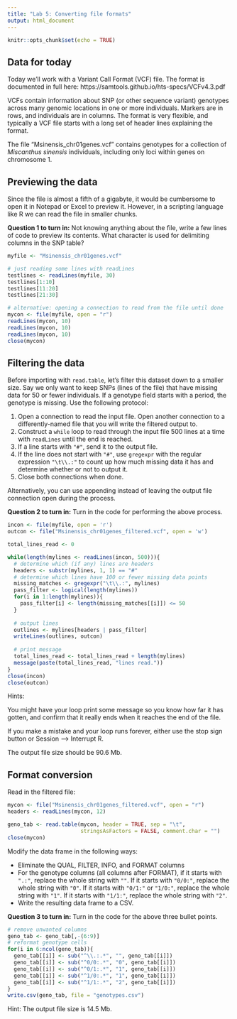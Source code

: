 ```yaml
---
title: "Lab 5: Converting file formats"
output: html_document
---
```


```r
knitr::opts_chunk$set(echo = TRUE)
```

## Data for today

Today we'll work with a Variant Call Format (VCF) file.  The format is documented
in full here: https://samtools.github.io/hts-specs/VCFv4.3.pdf

VCFs contain information about SNP (or other sequence variant) genotypes across
many genomic locations in one or more individuals.  Markers are in rows, and
individuals are in columns.  The format is very flexible, and typically a VCF
file starts with a long set of header lines explaining the format.

The file "Msinensis_chr01genes.vcf" contains genotypes for a collection of
*Miscanthus sinensis* individuals, including only loci within genes on 
chromosome 1.

## Previewing the data

Since the file is almost a fifth of a gigabyte, it would be cumbersome to open
it in Notepad or Excel to preview it.  However, in a scripting language like R
we can read the file in smaller chunks.

**Question 1 to turn in:**  Not knowing anything about the file, write a few 
lines of code to preview its contents.  What character is used for delimiting
columns in the SNP table?

```r
myfile <- "Msinensis_chr01genes.vcf"

# just reading some lines with readLines
testlines <- readLines(myfile, 30)
testlines[1:10]
testlines[11:20]
testlines[21:30]

# alternative: opening a connection to read from the file until done
mycon <- file(myfile, open = "r")
readLines(mycon, 10)
readLines(mycon, 10)
readLines(mycon, 10)
close(mycon)
```

## Filtering the data

Before importing with `read.table`, let's filter this dataset down to a smaller
size.  Say we only want to keep SNPs (lines of the file) that have missing data
for 50 or fewer individuals.  If a genotype field starts with a period, the 
genotype is missing.  Use the following protocol:

1) Open a connection to read the input file.  Open another connection to a 
differently-named file that you will write the filtered output to.
2) Construct a `while` loop to read through the input file 500 lines at a time
with `readLines` until the end is reached.
3) If a line starts with `"#"`, send it to the output file.
4) If the line does not start with `"#"`, use `gregexpr` with the regular expression
`"\t\\.:"` to count up how much missing data it has and determine whether or not
to output it.
5) Close both connections when done.

Alternatively, you can use appending instead of leaving the output file connection
open during the process.

**Question 2 to turn in:** Turn in the code for performing the above process.

```r
incon <- file(myfile, open = 'r')
outcon <- file("Msinensis_chr01genes_filtered.vcf", open = 'w')

total_lines_read <- 0

while(length(mylines <- readLines(incon, 500))){
  # determine which (if any) lines are headers
  headers <- substr(mylines, 1, 1) == "#"
  # determine which lines have 100 or fewer missing data points
  missing_matches <- gregexpr("\t\\.:", mylines)
  pass_filter <- logical(length(mylines))
  for(i in 1:length(mylines)){
    pass_filter[i] <- length(missing_matches[[i]]) <= 50
  }
  
  # output lines
  outlines <- mylines[headers | pass_filter]
  writeLines(outlines, outcon)
  
  # print message
  total_lines_read <- total_lines_read + length(mylines)
  message(paste(total_lines_read, "lines read."))
}
close(incon)
close(outcon)
```

Hints:

You might have your loop print some message so you know how far it has gotten,
and confirm that it really ends when it reaches the end of the file.

If you make a mistake and your loop runs forever, either use the stop sign
button or Session --> Interrupt R.

The output file size should be 90.6 Mb.

## Format conversion

Read in the filtered file:

```r
mycon <- file("Msinensis_chr01genes_filtered.vcf", open = "r")
headers <- readLines(mycon, 12)

geno_tab <- read.table(mycon, header = TRUE, sep = "\t", 
                       stringsAsFactors = FALSE, comment.char = "")
close(mycon)
```

Modify the data frame in the following ways:

* Eliminate the QUAL, FILTER, INFO, and FORMAT columns
* For the genotype columns (all columns after FORMAT), if it starts with `".:"`,
replace the whole string with `""`.  If it starts with `"0/0:"`, replace the whole
string with `"0"`.  If it starts with `"0/1:"` or `"1/0:"`, replace the whole string
with `"1"`.  If it starts with `"1/1:"`, replace the whole string with `"2"`.
* Write the resulting data frame to a CSV.

**Question 3 to turn in:** Turn in the code for the above three bullet points.

```r
# remove unwanted columns
geno_tab <- geno_tab[,-(6:9)]
# reformat genotype cells
for(i in 6:ncol(geno_tab)){
  geno_tab[[i]] <- sub("^\\.:.*", "", geno_tab[[i]])
  geno_tab[[i]] <- sub("^0/0:.*", "0", geno_tab[[i]])
  geno_tab[[i]] <- sub("^0/1:.*", "1", geno_tab[[i]])
  geno_tab[[i]] <- sub("^1/0:.*", "1", geno_tab[[i]])
  geno_tab[[i]] <- sub("^1/1:.*", "2", geno_tab[[i]])
}
write.csv(geno_tab, file = "genotypes.csv")
```

Hint: The output file size is 14.5 Mb.